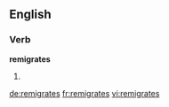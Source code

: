 ==English==

===Verb===
'''remigrates'''

# {{en-third-person singular of|remigrate}}

[[de:remigrates]]
[[fr:remigrates]]
[[vi:remigrates]]